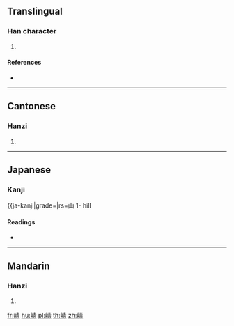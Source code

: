 ==Translingual==

===Han character===
{{Han char|rn=46|rad=山|as=08|sn=11|four=25721|canj=UQMB|ids=⿰山青}}

# {{defn|Han|sort=山08}}

====References====
* {{Han ref|kx=0314.250|dkj=08196|dj=0615.120|hdz=10777.010|uh=5D1D|ud=23837|bh=D4F6|bd=54518}}

----

==Cantonese==

===Hanzi===
{{yue-hanzi|jyut=[[zang1]]|y=jang1}}

# {{defn|lang=yue|sort=山08}}

----

==Japanese==

===Kanji===
{{ja-kanji|grade=|rs=山
1- hill

====Readings====
* {{ja-readings|on=[[さう]] (sau), [[じゃう]] (jau)|kun=}}

----

==Mandarin==

===Hanzi===
{{cmn-hanzi|pin=[[zhēng]] ([[zheng1]])|wg=cheng<sup>1</sup>}}

# {{defn|lang=cmn|sort=山08}}

[[fr:崝]]
[[hu:崝]]
[[pl:崝]]
[[th:崝]]
[[zh:崝]]